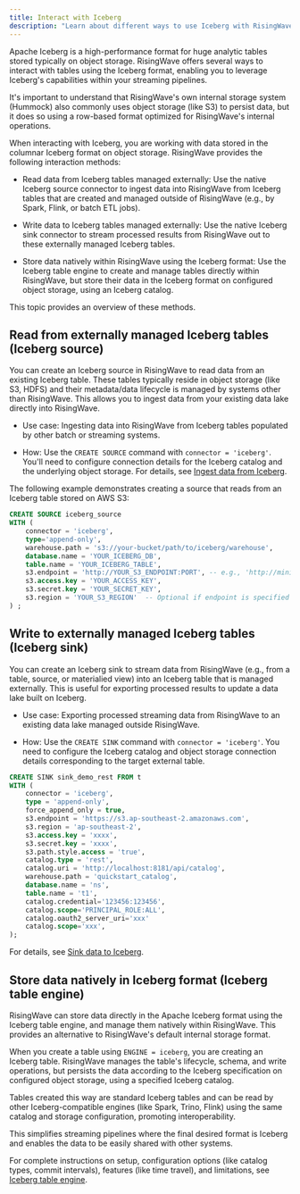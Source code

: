 ```yaml
---
title: Interact with Iceberg
description: "Learn about different ways to use Iceberg with RisingWave"
---
```

Apache Iceberg is a high-performance format for huge analytic tables stored typically on object storage. RisingWave offers several ways to interact with tables using the Iceberg format, enabling you to leverage Iceberg's capabilities within your streaming pipelines.

It's important to understand that RisingWave's own internal storage system (Hummock) also commonly uses object storage (like S3) to persist data, but it does so using a row-based format optimized for RisingWave's internal operations.

When interacting with Iceberg, you are working with data stored in the columnar Iceberg format on object storage. RisingWave provides the following interaction methods:

- Read data from Iceberg tables managed externally: Use the native Iceberg source connector to ingest data into RisingWave from Iceberg tables that are created and managed outside of RisingWave (e.g., by Spark, Flink, or batch ETL jobs).

- Write data to Iceberg tables managed externally: Use the native Iceberg sink connector to stream processed results from RisingWave out to these externally managed Iceberg tables.

- Store data natively within RisingWave using the Iceberg format: Use the Iceberg table engine to create and manage tables directly within RisingWave, but store their data in the Iceberg format on configured object storage, using an Iceberg catalog.

This topic provides an overview of these methods.

## Read from externally managed Iceberg tables (Iceberg source)

You can create an Iceberg source in RisingWave to read data from an existing Iceberg table. These tables typically reside in object storage (like S3, HDFS) and their metadata/data lifecycle is managed by systems other than RisingWave. This allows you to ingest data from your existing data lake directly into RisingWave.

- Use case: Ingesting data into RisingWave from Iceberg tables populated by other batch or streaming systems.

- How: Use the `CREATE SOURCE` command with `connector = 'iceberg'`. You'll need to configure connection details for the Iceberg catalog and the underlying object storage. For details, see [Ingest data from Iceberg](/ingestion/sources/iceberg).

The following example demonstrates creating a source that reads from an Iceberg table stored on AWS S3:

```sql
CREATE SOURCE iceberg_source
WITH (
    connector = 'iceberg',
    type='append-only',
    warehouse.path = 's3://your-bucket/path/to/iceberg/warehouse',
    database.name = 'YOUR_ICEBERG_DB',
    table.name = 'YOUR_ICEBERG_TABLE',
    s3.endpoint = 'http://YOUR_S3_ENDPOINT:PORT', -- e.g., 'http://minio:9000'
    s3.access.key = 'YOUR_ACCESS_KEY',
    s3.secret.key = 'YOUR_SECRET_KEY',
    s3.region = 'YOUR_S3_REGION'  -- Optional if endpoint is specified
) ;
```

## Write to externally managed Iceberg tables (Iceberg sink)

You can create an Iceberg sink to stream data from RisingWave (e.g., from a table, source, or materialied view) into an Iceberg table that is managed externally. This is useful for exporting processed results to update a data lake built on Iceberg.

- Use case: Exporting processed streaming data from RisingWave to an existing data lake managed outside RisingWave.

- How: Use the `CREATE SINK` command with `connector = 'iceberg'`. You need to configure the Iceberg catalog and object storage connection details corresponding to the target external table.

```sql
CREATE SINK sink_demo_rest FROM t
WITH (
    connector = 'iceberg',
    type = 'append-only',
    force_append_only = true,
    s3.endpoint = 'https://s3.ap-southeast-2.amazonaws.com',
    s3.region = 'ap-southeast-2',
    s3.access.key = 'xxxx',
    s3.secret.key = 'xxxx',
    s3.path.style.access = 'true',
    catalog.type = 'rest',
    catalog.uri = 'http://localhost:8181/api/catalog',
    warehouse.path = 'quickstart_catalog',
    database.name = 'ns',
    table.name = 't1',
    catalog.credential='123456:123456',
    catalog.scope='PRINCIPAL_ROLE:ALL',
    catalog.oauth2_server_uri='xxx'
    catalog.scope='xxx',
);
```

For details, see [Sink data to Iceberg](/integrations/destinations/apache-iceberg).

## Store data natively in Iceberg format (Iceberg table engine)

RisingWave can store data directly in the Apache Iceberg format using the Iceberg table engine, and manage them natively within RisingWave. This provides an alternative to RisingWave's default internal storage format.

When you create a table using `ENGINE = iceberg`, you are creating an Iceberg table. RisingWave manages the table's lifecycle, schema, and write operations, but persists the data according to the Iceberg specification on configured object storage, using a specified Iceberg catalog.

Tables created this way are standard Iceberg tables and can be read by other Iceberg-compatible engines (like Spark, Trino, Flink) using the same catalog and storage configuration, promoting interoperability.

This simplifies streaming pipelines where the final desired format is Iceberg and enables the data to be easily shared with other systems.

For complete instructions on setup, configuration options (like catalog types, commit intervals), features (like time travel), and limitations, see [Iceberg table engine](/store/iceberg-table-engine).